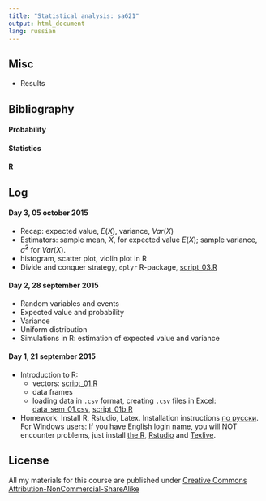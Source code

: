 ```yaml
---
title: "Statistical analysis: sa621"
output: html_document
lang: russian
---
```



## Misc
* Results

## Bibliography
#### Probability

#### Statistics

#### R



## Log 

#### Day 3, 05 october 2015
* Recap: expected value, $E(X)$, variance, $Var(X)$
* Estimators: sample mean, $\bar{X}$, for expected value $E(X)$; sample variance,
$\hat\sigma^2$ for $Var(X)$.
* histogram, scatter plot, violin plot in R
* Divide and conquer strategy, `dplyr` R-package, [script_03.R](https://github.com/bdemeshev/sa621/raw/master/2015/seminar_scrpipts/script_03_dplyr_simple_graphs.R)



#### Day 2, 28 september 2015
* Random variables and events
* Expected value and probability
* Variance
* Uniform distribution
* Simulations in R: estimation of expected value and variance

#### Day 1, 21 september 2015
* Introduction to R:
  * vectors: [script_01.R](https://github.com/bdemeshev/sa621/raw/master/2015/seminar_scrpipts/script_01_vector_sample.R)
  * data frames
  * loading data in `.csv` format, creating `.csv` files in Excel:  [data_sem_01.csv](https://github.com/bdemeshev/sa621/raw/master/2015/seminar_scrpipts/data_sem_01.csv), [script_01b.R](https://github.com/bdemeshev/sa621/raw/master/2015/seminar_scrpipts/script_01b_data_frame_read.R)
* Homework: Install R, Rstudio, Latex. Installation instructions [по русски](https://github.com/bdemeshev/em301/wiki/R). For Windows users: If you have English login name, you will NOT encounter problems, just install [the R](https://cran.rstudio.com/), [Rstudio](https://www.rstudio.com/products/rstudio/download/) and [Texlive](https://www.tug.org/texlive/acquire-netinstall.html).


## License
All my materials for this course are published under [Creative Commons Attribution-NonCommercial-ShareAlike](http://creativecommons.org/licenses/by-nc-sa/3.0/deed.en)